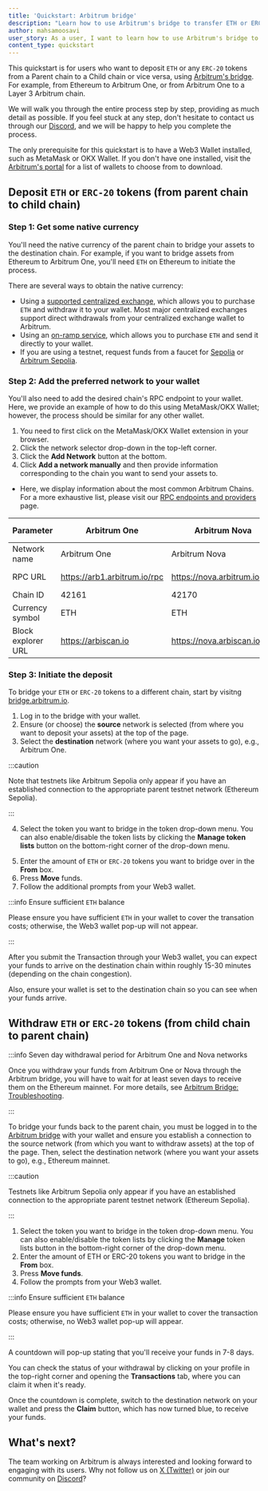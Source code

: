 ```yaml
---
title: 'Quickstart: Arbitrum bridge'
description: "Learn how to use Arbitrum's bridge to transfer ETH or ERC-20 tokens between a parent chain and a child chain"
author: mahsamoosavi
user_story: As a user, I want to learn how to use Arbitrum's bridge to transfer ETH or ERC-20 tokens between a parent chain and a child chain
content_type: quickstart
---
```



This quickstart is for users who want to deposit `ETH` or any `ERC-20` tokens from a <a data-quicklook-from="parent-chain">Parent chain</a> to a <a data-quicklook-from="child-chain">Child chain</a> or vice versa, using [Arbitrum's bridge](https://bridge.arbitrum.io/). For example, from Ethereum to Arbitrum One, or from <a data-quicklook-from="arbitrum-one">Arbitrum One</a> to a Layer 3 Arbitrum chain.

We will walk you through the entire process step by step, providing as much detail as possible. If you feel stuck at any step, don't hesitate to contact us through our [Discord](https://discord.gg/arbitrum), and we will be happy to help you complete the process.

The only prerequisite for this quickstart is to have a Web3 <a data-quicklook-from="wallet">Wallet</a> installed, such as MetaMask or OKX Wallet. If you don't have one installed, visit the [Arbitrum's portal](https://portal.arbitrum.io/?categories=wallet) for a list of wallets to choose from to download.

## Deposit `ETH` or `ERC-20` tokens (from parent chain to child chain)

### Step 1: Get some native currency

You'll need the native currency of the parent chain to bridge your assets to the destination chain. For example, if you want to bridge assets from Ethereum to Arbitrum One, you'll need `ETH` on Ethereum to initiate the process.

There are several ways to obtain the native currency:

- Using a [supported centralized exchange](https://portal.arbitrum.io/projects?chains=arbitrum-one_arbitrum-nova&subcategories=centralized-exchanges), which allows you to purchase `ETH` and withdraw it to your wallet. Most major centralized exchanges support direct withdrawals from your centralized exchange wallet to Arbitrum.
- Using an [on-ramp service](https://portal.arbitrum.io/projects?chains=arbitrum-one_arbitrum-nova&subcategories=fiat-on-ramp), which allows you to purchase `ETH` and send it directly to your wallet.
- If you are using a testnet, request funds from a faucet for [Sepolia](https://sepoliafaucet.com/) or [Arbitrum Sepolia](https://faucet.quicknode.com/arbitrum/sepolia).

### Step 2: Add the preferred network to your wallet

You'll also need to add the desired chain's RPC endpoint to your wallet. Here, we provide an example of how to do this using MetaMask/OKX Wallet; however, the process should be similar for any other wallet.

1. You need to first click on the MetaMask/OKX Wallet extension in your browser.
2. Click the network selector drop-down in the top-left corner.
3. Click the **Add Network** button at the bottom.
4. Click **Add a network manually** and then provide information corresponding to the chain you want to send your assets to.

<ImageZoom
  src="/img/arb-bridge-getting_started_users_1.png"
  alt="Add the desired destination network to your MetaMask/OKX wallet"
  className="img-600px"
/>

- Here, we display information about the most common Arbitrum Chains. For a more exhaustive list, please visit our [RPC endpoints and providers](/build-decentralized-apps/reference/01-node-providers.mdx) page.

| Parameter          | Arbitrum One                 | <a data-quicklook-from="arbitrum-nova">Arbitrum Nova</a>                | Arbitrum Sepolia (testnet)             |
| ------------------ | ---------------------------- | ---------------------------- | -------------------------------------- |
| Network name       | Arbitrum One                 | Arbitrum Nova                | Arbitrum Sepolia                       |
| RPC URL            | https://arb1.arbitrum.io/rpc | https://nova.arbitrum.io/rpc | https://sepolia-rollup.arbitrum.io/rpc |
| Chain ID           | 42161                        | 42170                        | 421614                                 |
| Currency symbol    | ETH                          | ETH                          | SepoliaETH                             |
| Block explorer URL | https://arbiscan.io          | https://nova.arbiscan.io/    | https://sepolia.arbiscan.io            |

### Step 3: Initiate the deposit

To bridge your `ETH` or `ERC-20` tokens to a different chain, start by visitng [bridge.arbitrum.io](https://bridge.arbitrum.io/).

1. Log in to the bridge with your wallet.
2. Ensure (or choose) the **source** network is selected (from where you want to deposit your assets) at the top of the page.
3. Select the **destination** network (where you want your assets to go), e.g., Arbitrum One.

:::caution

Note that testnets like Arbitrum Sepolia only appear if you have an established connection to the appropriate parent testnet network (Ethereum Sepolia).

:::

<ImageZoom
  src="/img/arb-bridge-getting_started_users_2.png"
  alt="Add the desired network to your Web3 wallet"
  className="img-600px"
/>

4. Select the token you want to bridge in the token drop-down menu. You can also enable/disable the token lists by clicking the **Manage token lists** button on the bottom-right corner of the drop-down menu.

<ImageZoom
  src="/img/arb-bridge-getting_started_users_3.png"
  alt="Select the token to bridge"
  className="img-800px"
/>

5. Enter the amount of `ETH` or `ERC-20` tokens you want to bridge over in the **From** box.
6. Press **Move** funds.
7. Follow the additional prompts from your Web3 wallet.

:::info Ensure sufficient `ETH` balance

Please ensure you have sufficient `ETH` in your wallet to cover the transation costs; otherwise, the Web3 wallet pop-up will not appear.

:::

<ImageZoom
  src="/img/arb-bridge-getting_started_users_4.png"
  alt="Enter the amount of tokens to bridge"
  className="img-600px"
/>

After you submit the <a data-quicklook-from="transaction">Transaction</a> through your Web3 wallet, you can expect your funds to arrive on the destination chain within roughly 15-30 minutes (depending on the chain congestion).

Also, ensure your wallet is set to the destination chain so you can see when your funds arrive.

## Withdraw `ETH` or `ERC-20` tokens (from child chain to parent chain)

:::info Seven day withdrawal period for Arbitrum One and Nova networks

Once you withdraw your funds from Arbitrum One or Nova through the Arbitrum bridge, you will have to wait for at least seven days to receive them on the Ethereum mainnet. For more details, see [Arbitrum Bridge: Troubleshooting](/arbitrum-bridge/03-troubleshooting.mdx#how-long-does-it-take-before-i-receive-my-funds-when-i-initiate-a-withdrawal-from-arbitrum-chains-one-and-nova).

:::

To bridge your funds back to the parent chain, you must be logged in to the [Arbitrum bridge](https://bridge.arbitrum.io/) with your wallet and ensure you establish a connection to the source network (from which you want to withdraw assets) at the top of the page. Then, select the destination network (where you want your assets to go), e.g., Ethereum mainnet.

:::caution

Testnets like Arbitrum Sepolia only appear if you have an established connection to the appropriate parent testnet network (Ethereum Sepolia).

:::

<ImageZoom
  src="/img/arb-bridge-getting_started_users_5.png"
  alt="Select the token to withdraw"
  className="img-600px"
/>

1. Select the token you want to bridge in the token drop-down menu. You can also enable/disable the token lists by clicking the **Manage** token lists button in the bottom-right corner of the drop-down menu.
2. Enter the amount of ETH or ERC-20 tokens you want to bridge in the **From** box.
3. Press **Move funds**.
4. Follow the prompts from your Web3 wallet.

:::info Ensure sufficient `ETH` balance

Please ensure you have sufficient `ETH` in your wallet to cover the transaction costs; otherwise, no Web3 wallet pop-up will appear.

:::

<ImageZoom
  src="/img/arb-bridge-getting_started_users_6.png"
  alt="Enter the amount of token to withdraw"
  className="img-600px"
/>

A countdown will pop-up stating that you'll receive your funds in 7-8 days.

You can check the status of your withdrawal by clicking on your profile in the top-right corner and opening the **Transactions** tab, where you can claim it when it's ready.

<ImageZoom
  src="/img/arb-bridge-getting_started_users_7.png"
  alt="See the transaction history"
  className="img-600px"
/>

Once the countdown is complete, switch to the destination network on your wallet and press the **Claim** button, which has now turned blue, to receive your funds.

## What's next?

The team working on Arbitrum is always interested and looking forward to engaging with its users. Why not follow us on [X (Twitter)](https://x.com/arbitrum) or join our community on [Discord](https://discord.gg/arbitrum)?
